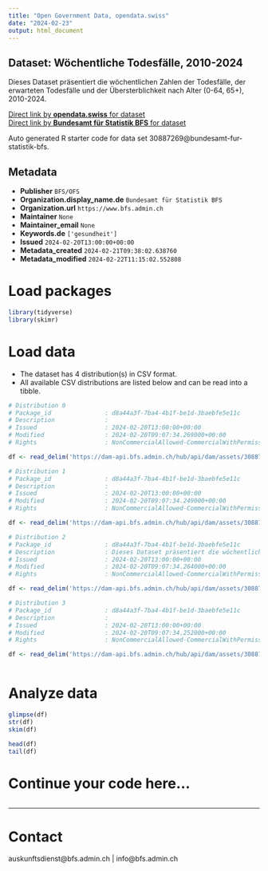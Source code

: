```yaml
---
title: "Open Government Data, opendata.swiss"
date: "2024-02-23"
output: html_document
---
```


## Dataset: Wöchentliche Todesfälle, 2010-2024

Dieses Dataset präsentiert die wöchentlichen Zahlen der Todesfälle, der erwarteten Todesfälle und der Übersterblichkeit nach Alter (0-64, 65+), 2010-2024.

[Direct link by **opendata.swiss** for dataset](https://opendata.swiss/de/dataset/wochentliche-todesfalle-2010-20241)<br>
[Direct link by **Bundesamt für Statistik BFS** for dataset](https://www.bfs.admin.ch/asset/de/ts-d-14.03.04.03-wr)

Auto generated R starter code for data set 30887269@bundesamt-fur-statistik-bfs.

## Metadata

- **Publisher** `BFS/OFS`
- **Organization.display_name.de** `Bundesamt für Statistik BFS`
- **Organization.url** `https://www.bfs.admin.ch`
- **Maintainer** `None`
- **Maintainer_email** `None`
- **Keywords.de** `['gesundheit']`
- **Issued** `2024-02-20T13:00:00+00:00`
- **Metadata_created** `2024-02-21T09:38:02.638760`
- **Metadata_modified** `2024-02-22T11:15:02.552808`


# Load packages

```r

library(tidyverse)
library(skimr)

```

# Load data

-   The dataset has 4 distribution(s) in CSV format.
-   All available CSV distributions are listed below and can be read into a tibble.

```r

# Distribution 0
# Package_id               : d8a44a3f-7ba4-4b1f-be1d-3baebfe5e11c
# Description              : 
# Issued                   : 2024-02-20T13:00:00+00:00
# Modified                 : 2024-02-20T09:07:34.269000+00:00
# Rights                   : NonCommercialAllowed-CommercialWithPermission-ReferenceRequired

df <- read_delim('https://dam-api.bfs.admin.ch/hub/api/dam/assets/30887278/master')

# Distribution 1
# Package_id               : d8a44a3f-7ba4-4b1f-be1d-3baebfe5e11c
# Description              : 
# Issued                   : 2024-02-20T13:00:00+00:00
# Modified                 : 2024-02-20T09:07:34.249000+00:00
# Rights                   : NonCommercialAllowed-CommercialWithPermission-ReferenceRequired

df <- read_delim('https://dam-api.bfs.admin.ch/hub/api/dam/assets/30887283/master')

# Distribution 2
# Package_id               : d8a44a3f-7ba4-4b1f-be1d-3baebfe5e11c
# Description              : Dieses Dataset präsentiert die wöchentlichen Zahlen der Todesfälle, der erwarteten Todesfälle und der Übersterblichkeit nach Alter (0-64, 65+), 2010-2024.
# Issued                   : 2024-02-20T13:00:00+00:00
# Modified                 : 2024-02-20T09:07:34.264000+00:00
# Rights                   : NonCommercialAllowed-CommercialWithPermission-ReferenceRequired

df <- read_delim('https://dam-api.bfs.admin.ch/hub/api/dam/assets/30887288/master')

# Distribution 3
# Package_id               : d8a44a3f-7ba4-4b1f-be1d-3baebfe5e11c
# Description              : 
# Issued                   : 2024-02-20T13:00:00+00:00
# Modified                 : 2024-02-20T09:07:34.252000+00:00
# Rights                   : NonCommercialAllowed-CommercialWithPermission-ReferenceRequired

df <- read_delim('https://dam-api.bfs.admin.ch/hub/api/dam/assets/30887290/master')



```

# Analyze data

```r

glimpse(df)
str(df)
skim(df)

head(df)
tail(df)

```

# Continue your code here...

```r

```

------------------------------------------------------------------------

# Contact

auskunftsdienst@bfs.admin.ch | info@bfs.admin.ch

